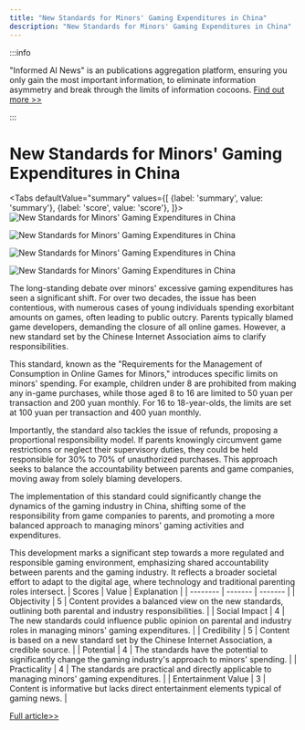 ```yaml
---
title: "New Standards for Minors' Gaming Expenditures in China"
description: "New Standards for Minors' Gaming Expenditures in China"
---
```



:::info

"Informed AI News" is an publications aggregation platform, ensuring you only gain the most important information, to eliminate information asymmetry and break through the limits of information cocoons.  [Find out more >>](/docs/guides)

:::

# New Standards for Minors' Gaming Expenditures in China


<Tabs
	defaultValue="summary"
	values={[
	{label: 'summary', value: 'summary'},
	{label: 'score', value: 'score'},
]}>
<TabItem value="summary">
<img
  src="https://image.informedainews.com/2024/06/Soc-ZJr-1717382607-0.jpg"
  alt="New Standards for Minors' Gaming Expenditures in China"
/>

<img
  src="https://image.informedainews.com/2024/06/Soc-J34-1717382607-1.jpg"
  alt="New Standards for Minors' Gaming Expenditures in China"
/>

<img
  src="https://image.informedainews.com/2024/06/Soc-g23-1717382607-2.jpg"
  alt="New Standards for Minors' Gaming Expenditures in China"
/>

<img
  src="https://image.informedainews.com/2024/06/Soc-LKB-1717382607-3.jpg"
  alt="New Standards for Minors' Gaming Expenditures in China"
/>



The long-standing debate over minors' excessive gaming expenditures has seen a significant shift. For over two decades, the issue has been contentious, with numerous cases of young individuals spending exorbitant amounts on games, often leading to public outcry. Parents typically blamed game developers, demanding the closure of all online games. However, a new standard set by the Chinese Internet Association aims to clarify responsibilities.

This standard, known as the "Requirements for the Management of Consumption in Online Games for Minors," introduces specific limits on minors' spending. For example, children under 8 are prohibited from making any in-game purchases, while those aged 8 to 16 are limited to 50 yuan per transaction and 200 yuan monthly. For 16 to 18-year-olds, the limits are set at 100 yuan per transaction and 400 yuan monthly.

Importantly, the standard also tackles the issue of refunds, proposing a proportional responsibility model. If parents knowingly circumvent game restrictions or neglect their supervisory duties, they could be held responsible for 30% to 70% of unauthorized purchases. This approach seeks to balance the accountability between parents and game companies, moving away from solely blaming developers.

The implementation of this standard could significantly change the dynamics of the gaming industry in China, shifting some of the responsibility from game companies to parents, and promoting a more balanced approach to managing minors' gaming activities and expenditures.

This development marks a significant step towards a more regulated and responsible gaming environment, emphasizing shared accountability between parents and the gaming industry. It reflects a broader societal effort to adapt to the digital age, where technology and traditional parenting roles intersect.
</TabItem>
<TabItem value="score">
	| Scores     | Value   | Explanation |
	| -------- | ------- | ------- |
	| Objectivity  | 5    | Content provides a balanced view on the new standards, outlining both parental and industry responsibilities.    |
	| Social Impact | 4     | The new standards could influence public opinion on parental and industry roles in managing minors' gaming expenditures.    |
	| Credibility    | 5    | Content is based on a new standard set by the Chinese Internet Association, a credible source.    |
	| Potential    | 4    | The standards have the potential to significantly change the gaming industry's approach to minors' spending.    |
	| Practicality    | 4    | The standards are practical and directly applicable to managing minors' gaming expenditures.    |
	| Entertainment Value    | 3    | Content is informative but lacks direct entertainment elements typical of gaming news.    |
</TabItem>
</Tabs>

[Full article>>](https://www.cnbeta.com.tw/articles/game/1433320.htm)
